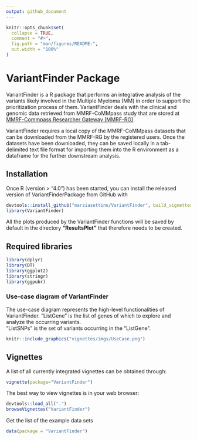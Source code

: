 ```yaml
---
output: github_document
---
```


<!-- README.md is generated from README.Rmd. Please edit that file -->

```r
knitr::opts_chunk$set(
  collapse = TRUE,
  comment = "#>",
  fig.path = "man/figures/README-",
  out.width = "100%"
)
```


# VariantFinder Package

<!-- badges: start -->
<!-- badges: end -->

<p align="justify">
VariantFinder is a R package that performs an integrative analysis of the variants likely involved in the Multiple Myeloma (MM) in order to support the prioritization process of them. VariantFinder deals with the clinical and genomic data retrieved from MMRF-CoMMpass study that are stored at [MMRF-Commpass Researcher Gateway (MMRF-RG)](https://research.themmrf.org/). <br>

VariantFinder requires a local copy of the MMRF-CoMMpass datasets that can be downloaded from the MMRF-RG by the registered users. Once the datasets have been downloaded, they can be saved locally in a tab-delimited text file format for importing them into the R environment as a dataframe for the further downstream analysis.

</p>



## Installation

Once R (version > “4.0”) has been started, you can install the released version of VariantFinderPackage from GitHub with

``` r
devtools::install_github("marziasettino/VariantFinder", build_vignettes = TRUE)
library(VariantFinder)
```

All the plots produced by the VariantFinder functions will be saved by default in the directory **"ResultsPlot"** that therefore needs to be created.



## Required libraries


```r
library(dplyr)
library(DT)
library(ggplot2)
library(stringr)
library(ggpubr)
```

### Use-case diagram of VariantFinder

<div class="panel panel-info">
<div class="panel-heading">
The use-case diagram represents the high-level functionalities of VariantFinder. "ListGene" is the list of genes of which to explore and analyze the occurring variants. <br>
"ListSNPs" is the set of variants occurring in the "ListGene".



</div>
<div class="panel-body">
</div>
</div>




```r
knitr::include_graphics("vignettes/imgs/UseCase.png")
```












## Vignettes
A list of all currently integrated vignettes can be obtained through:




```r
vignette(package="VariantFinder")
```
The best way to view vignettes is in your web browser:


```r
devtools::load_all(".")
browseVignettes("VariantFinder")
```

Get the list of the example data sets

```r
data(package = "VariantFinder")
```


